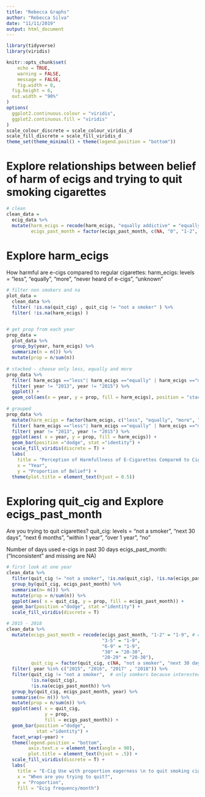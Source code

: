 ```yaml
---
title: "Rebecca Graphs"
author: "Rebecca Silva"
date: "11/11/2019"
output: html_document
---
```


```r
library(tidyverse)
library(viridis)

knitr::opts_chunk$set(
	echo = TRUE,
	warning = FALSE,
	message = FALSE,
	fig.width = 8, 
  fig.height = 6,
  out.width = "90%"
)
options(
  ggplot2.continuous.colour = "viridis",
  ggplot2.continuous.fill = "viridis"
)
scale_colour_discrete = scale_colour_viridis_d
scale_fill_discrete = scale_fill_viridis_d
theme_set(theme_minimal() + theme(legend.position = "bottom"))
```


# Explore relationships between belief of harm of ecigs and trying to quit smoking cigarettes
```r
# clean 
clean_data = 
  ecig_data %>%
  mutate(harm_ecigs = recode(harm_ecigs, "equally addictive" = "equally", "less addictive" = "less", "more addictive" = "more"), 
         ecigs_past_month = factor(ecigs_past_month, c(NA, "0", "1-2", "3-5", "6-9", "10-19", "20-29", "30")))
```

# Explore harm_ecigs 
How harmful are e-cigs compared to regular cigarettes: 
harm_ecigs: levels = "less", "equally", "more", "never heard of e-cigs", "unknown"

```r

# filter non smokers and na
plot_data = 
  clean_data %>% 
  filter( !is.na(quit_cig) , quit_cig != "not a smoker" ) %>% 
  filter( !is.na(harm_ecigs) )


# get prop from each year
prop_data = 
  plot_data %>% 
  group_by(year, harm_ecigs) %>% 
  summarize(n = n()) %>% 
  mutate(prop = n/sum(n)) 
  
# stacked - choose only less, equally and more
prop_data %>% 
  filter( harm_ecigs =="less"| harm_ecigs =="equally" | harm_ecigs =="more") %>%
  filter( year != "2013", year != "2015") %>% 
  ggplot() +
  geom_col(aes(x = year, y = prop, fill = harm_ecigs), position = "stack")
  
# grouped
prop_data %>%
  mutate(harm_ecigs = factor(harm_ecigs, c("less", "equally", "more", "never heard of e-cigs", "unknown"))) %>% 
  filter( harm_ecigs =="less"| harm_ecigs =="equally" | harm_ecigs =="more") %>%
  filter( year != "2013", year != "2015") %>% 
  ggplot(aes( x = year, y = prop, fill = harm_ecigs)) + 
  geom_bar(position ="dodge", stat ="identity") +
  scale_fill_viridis(discrete = T) +
  labs(
    title = "Perception of Harmfullness of E-Cigarettes Compared to Cigarettes",
    x = "Year",
    y = "Proportion of Belief") +
  theme(plot.title = element_text(hjust = 0.5))
```

# Exploring quit_cig and Explore ecigs_past_month 

Are you trying to quit cigarettes? 
quit_cig: levels = "not a smoker", "next 30 days", "next 6 months", "within 1 year", "over 1 year", "no"

Number of days used e-cigs in past 30 days 
ecigs_past_month: (“Inconsistent” and missing are NA) 

```r
# first look at one year
clean_data %>% 
  filter(quit_cig != "not a smoker", !is.na(quit_cig), !is.na(ecigs_past_month), year == "2015") %>% # want only cig smokers to compare
  group_by(quit_cig, ecigs_past_month) %>% 
  summarise(n= n()) %>% 
  mutate(prop = n/sum(n)) %>% 
  ggplot(aes( x = quit_cig, y = prop, fill = ecigs_past_month)) + 
  geom_bar(position ="dodge", stat ="identity") +
  scale_fill_viridis(discrete = T)

# 2015 - 2018
clean_data %>% 
  mutate(ecigs_past_month = recode(ecigs_past_month, "1-2" = "1-9", # condensing catergories 
                                   "3-5" = "1-9", 
                                   "6-9" = "1-9", 
                                   "30" = "20-30", 
                                   "20-29" = "20-30"),
         quit_cig = factor(quit_cig, c(NA, "not a smoker", "next 30 days", "next 6 months", "within 1 year", "over 1 year", "no"))) %>%  
  filter( year %in% c("2015", "2016", "2017" , "2018")) %>% 
  filter(quit_cig != "not a smoker",  # only somkers because interested in quiting 
         !is.na(quit_cig), 
         !is.na(ecigs_past_month)) %>%
  group_by(quit_cig, ecigs_past_month, year) %>% 
  summarise(n= n()) %>% 
  mutate(prop = n/sum(n)) %>% 
  ggplot(aes( x = quit_cig, 
              y = prop, 
              fill = ecigs_past_month)) + 
  geom_bar(position ="dodge", 
           stat ="identity") +
  facet_wrap(~year) +
  theme(legend.position = "bottom", 
        axis.text.x = element_text(angle = 90), 
        plot.title = element_text(hjust = .5)) +
  scale_fill_viridis(discrete = T) +
  labs(
    title = "E-Cig Use with proportion eagerness \n to quit smoking cigarettes",
    x = "When are you trying to quit?",
    y = "Proportion", 
    fill = "Ecig frequency/month") 
  
```


